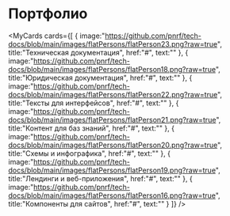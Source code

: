 
# Портфолио

<MyCards 
	cards={[
	{
		image:"https://github.com/pnrf/tech-docs/blob/main/images/flatPersons/flatPerson23.png?raw=true",
		title:"Техническая документация",
		href:"#",
		text:""
	},
	{
		image:"https://github.com/pnrf/tech-docs/blob/main/images/flatPersons/flatPerson18.png?raw=true",
		title:"Юридическая документация",
		href:"#",
		text:""
	},
	{
		image:"https://github.com/pnrf/tech-docs/blob/main/images/flatPersons/flatPerson22.png?raw=true",
		title:"Тексты для интерфейсов",
		href:"#",
		text:""
	},
	{
		image:"https://github.com/pnrf/tech-docs/blob/main/images/flatPersons/flatPerson21.png?raw=true",
		title:"Контент для баз знаний",
		href:"#",
		text:""
	},
	{
		image:"https://github.com/pnrf/tech-docs/blob/main/images/flatPersons/flatPerson20.png?raw=true",
		title:"Схемы и инфографика",
		href:"#",
		text:""
	},
	{
		image:"https://github.com/pnrf/tech-docs/blob/main/images/flatPersons/flatPerson19.png?raw=true",
		title:"Лендинги и веб-приложения",
		href:"#",
		text:""
	},
	{
		image:"https://github.com/pnrf/tech-docs/blob/main/images/flatPersons/flatPerson16.png?raw=true",
		title:"Компоненты для сайтов",
		href:"#",
		text:""
	}
]}
/> 
